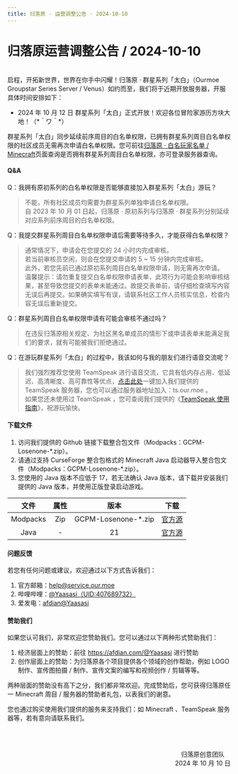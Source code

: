 ```yaml
---
title: 归落原 · 运营调整公告 · 2024-10-10
---
```


# 归落原运营调整公告 / 2024-10-10

<br/>
启程，开拓新世界，世界在你手中闪耀！归落原 · 群星系列「太白」（Ourmoe Groupstar Series Server / Venus）如约而至，我们将于近期开放服务器，开服具体时间安排如下：

- 2024 年 10 月 12 日 群星系列「太白」正式开放！欢迎各位冒险家游历方块大地！（&#42;＾ワ＾&#42;） 

群星系列「太白」同步延续前序周目的白名单权限，已拥有群星系列周目白名单权限的社区成员无需再次申请白名单权限。您可前往[归落原 · 白名玩家名单 / Minecraft](../../docs/list/whitelist_minecraft)页面查询是否拥有群星系列周目白名单权限，亦可登录服务器查询。


#### Q&A

Q：我拥有原初系列的白名单权限是否能够直接加入群星系列「太白」游玩？
> 不能，所有社区成员均需要为群星系列单独申请白名单权限。\
> 自 2023 年 10 月 01 日起，归落原 · 原初系列与归落原 · 群星系列分别延续对应系列前序周目的白名单权限。

Q：我提交群星系列周目白名单权限申请后需要等待多久，才能获得白名单权限？
> 通常情况下，申请会在您提交的 24 小时内完成审核。\
> 若当前审核员空闲，则会在您提交申请的 5 ~ 15 分钟内完成审核。\
> 此外，若您先前已通过原初系列周目白名单权限申请，则无需再次申请。\
> 温馨提示：请勿重复提交白名单权限申请表单，此项行为可能会影响审核结果，甚至导致您提交的表单未能通过。故提交表单前，请仔细检查填写内容无误后再提交。如果确实填写有误，请联系社区工作人员核实信息，检查内容无误后重新提交。

Q：群星系列周目白名单权限申请有可能会审核不通过吗？
> 在违反归落原相关规定、为社区黑名单成员的情形下或申请表单未能满足我们的要求，就有可能被我们拒绝通过。

Q：在游玩群星系列「太白」的过程中，我该如何与我的朋友们进行语音交流呢？
> 我们强烈推荐您使用 TeamSpeak 进行语音交流，它具有低内存占用、低延迟、高清晰度、高可靠性等优点，[点击此处](ts3server:/ts.our.moe)一键加入我们提供的 TeamSpeak 服务器，您也可以通过服务器地址加入：ts.our.moe 。\
> 如果您还未使用过 TeamSpeak ，您可查阅我们提供的《[TeamSpeak 使用指南](../../docs/wiki/teamspeak_user_guide)》，祝游玩愉快。


#### 下载文件

1. 访问我们提供的 Github 链接下载整合包文件（Modpacks：GCPM-Losenone-&#42;.zip）。
2. 请通过支持 CurseForge 整合包格式的 Minecraft Java 启动器导入整合包文件（Modpacks：GCPM-Losenone-&#42;.zip）。
3. 您使用的 Java 版本不应低于 17，若无法确认 Java 版本，请下载并安装我们提供的 Java 版本，并使用正版登录启动游戏。

| 文件 | 属性 | 版本 | 下载 |
| :----: | :----: | :----: | :----: |
| Modpacks | Zip | GCPM-Losenone-&#42;.zip | [官方源](https://github.com/lose-af/GCPM-Losenone/releases) |
| Java | - | 21 | [官方源](https://www.azul.com/downloads/?version=java-21-lts&package=jdk#zulu) |


#### 问题反馈

若您有任何问题或建议，欢迎通过以下方式告诉我们：

1. 官方邮箱：help@service.our.moe
2. 哔哩哔哩：[@Yaasasi（UID:407689732）](https://space.bilibili.com/407689732)
3. 爱发电：[afdian@Yaasasi](https://afdian.com/@Yaasasi)


#### 赞助我们

如果您认可我们，非常欢迎您赞助我们。您可以通过以下两种形式赞助我们：

1. 经济层面上的赞助：前往 https://afdian.com/@Yaasasi 进行赞助
2. 创作层面上的赞助：为归落原各个项目提供各个领域的创作帮助，例如 LOGO 制作、宣传图拍摄 / 制作、宣传文案的编写和视频创作 / 剪辑等等。

两种层面的赞助没有高下之分，我们都非常欢迎。完成赞助后，您可获得归落原任一 Minecraft 周目 / 服务器的赞助者礼包，以表我们的谢意。

您也通过购买使用我们提供的服务来支持我们：如 Minecraft 、TeamSpeak 服务器等，若有意向请联系我们。


<br /><br /><p align="right">归落原创意团队&emsp;<br />2024 年 10 月 10 日</p>